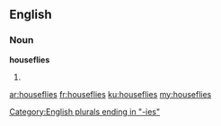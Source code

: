 ==English==

===Noun===
'''houseflies'''

# {{plural of|housefly}}

[[Category:English plurals ending in "-ies"]]

[[ar:houseflies]]
[[fr:houseflies]]
[[ku:houseflies]]
[[my:houseflies]]